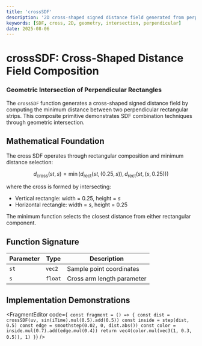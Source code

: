 ```yaml
---
title: 'crossSDF'
description: '2D cross-shaped signed distance field generated from perpendicular rectangles'
keywords: [SDF, cross, 2D, geometry, intersection, perpendicular]
date: 2025-08-06
---
```



# crossSDF: Cross-Shaped Distance Field Composition

### Geometric Intersection of Perpendicular Rectangles

The `crossSDF` function generates a cross-shaped signed distance field by computing the minimum distance between two perpendicular rectangular strips. This composite primitive demonstrates SDF combination techniques through geometric intersection.

## Mathematical Foundation

The cross SDF operates through rectangular composition and minimum distance selection:

$$
d_{\text{cross}}(st, s) = \min(d_{\text{rect}}(st, (0.25, s)), d_{\text{rect}}(st, (s, 0.25)))
$$

where the cross is formed by intersecting:

- Vertical rectangle: width = 0.25, height = $s$
- Horizontal rectangle: width = $s$, height = 0.25

The minimum function selects the closest distance from either rectangular component.

## Function Signature

| Parameter | Type    | Description                |
| --------- | ------- | -------------------------- |
| `st`      | `vec2`  | Sample point coordinates   |
| `s`       | `float` | Cross arm length parameter |

## Implementation Demonstrations

<FragmentEditor
        code={`
const fragment = () => {
        const dist = crossSDF(uv, sin(iTime).mul(0.5).add(0.5))
        const inside = step(dist, 0.5)
        const edge = smoothstep(0.02, 0, dist.abs())
        const color = inside.mul(0.7).add(edge.mul(0.4))
        return vec4(color.mul(vec3(1, 0.3, 0.5)), 1)
}`}
/>
